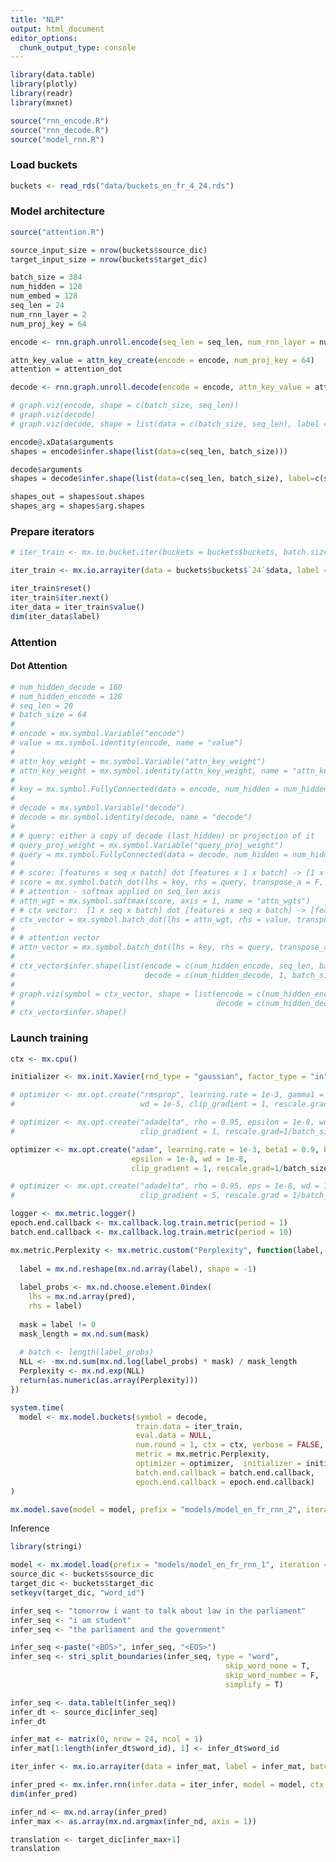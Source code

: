 ```yaml
---
title: "NLP"
output: html_document
editor_options: 
  chunk_output_type: console
---
```


```r
library(data.table)
library(plotly)
library(readr)
library(mxnet)

source("rnn_encode.R")
source("rnn_decode.R")
source("model_rnn.R")
```

### Load buckets

```r
buckets <- read_rds("data/buckets_en_fr_4_24.rds")
```


### Model architecture

```r
source("attention.R")

source_input_size = nrow(buckets$source_dic)
target_input_size = nrow(buckets$target_dic)

batch_size = 384
num_hidden = 128
num_embed = 128
seq_len = 24
num_rnn_layer = 2
num_proj_key = 64

encode <- rnn.graph.unroll.encode(seq_len = seq_len, num_rnn_layer = num_rnn_layer, input_size = source_input_size, num_embed = num_embed, output_last_state = F, config = "one-to-one", cell_type = "lstm", loss_output = NULL, ignore_label = 0, masking = T, num_hidden = num_hidden, dropout = 0.2, prefix = "encode_", init.state = NULL, data_name = "data", bidirectional = F, reverse_input = F)

attn_key_value = attn_key_create(encode = encode, num_proj_key = 64)
attention = attention_dot

decode <- rnn.graph.unroll.decode(encode = encode, attn_key_value = attn_key_value, attention = attention, seq_len = seq_len, num_rnn_layer = num_rnn_layer, input_size = NULL, num_embed = NULL, output_last_state = F, config = "one-to-one", cell_type = "lstm", loss_output = "softmax", ignore_label = 0, masking = T, num_decode = target_input_size, num_hidden = num_hidden, num_proj_key = num_proj_key, dropout = 0.2, prefix = "decode_", data_name = "dummy2", label_name = "label")

# graph.viz(encode, shape = c(batch_size, seq_len))
# graph.viz(decode)
# graph.viz(decode, shape = list(data = c(batch_size, seq_len), label = c(batch_size, seq_len)))

encode@.xData$arguments
shapes = encode$infer.shape(list(data=c(seq_len, batch_size)))

decode$arguments
shapes = decode$infer.shape(list(data=c(seq_len, batch_size), label=c(seq_len, batch_size)))

shapes_out = shapes$out.shapes
shapes_arg = shapes$arg.shapes
```

### Prepare iterators 

```r
# iter_train <- mx.io.bucket.iter(buckets = buckets$buckets, batch.size = batch_size, data.mask.element = 0, shuffle = F, seed = 44)

iter_train <- mx.io.arrayiter(data = buckets$buckets$`24`$data, label = buckets$buckets$`24`$label, batch.size = batch_size, shuffle = F)

iter_train$reset()
iter_train$iter.next()
iter_data = iter_train$value()
dim(iter_data$label)
```

### Attention

#### Dot Attention

```r
# num_hidden_decode = 160
# num_hidden_encode = 128
# seq_len = 20
# batch_size = 64
#   
# encode = mx.symbol.Variable("encode")
# value = mx.symbol.identity(encode, name = "value")
# 
# attn_key_weight = mx.symbol.Variable("attn_key_weight")
# attn_key_weight = mx.symbol.identity(attn_key_weight, name = "attn_key_weight")
# 
# key = mx.symbol.FullyConnected(data = encode, num_hidden = num_hidden_decode, weight = attn_key_weight, no_bias = T, flatten = F, name = "key")
# 
# decode = mx.symbol.Variable("decode")
# decode = mx.symbol.identity(decode, name = "decode")
# 
# # query: either a copy of decode (last_hidden) or projection of it
# query_proj_weight = mx.symbol.Variable("query_proj_weight")
# query = mx.symbol.FullyConnected(data = decode, num_hidden = num_hidden_decode, weight = query_proj_weight, no_bias = T, flatten = F, name = "query")
# 
# # score: [features x seq x batch] dot [features x 1 x batch] -> [1 x seq x batch]
# score = mx.symbol.batch_dot(lhs = key, rhs = query, transpose_a = F, transpose_b = T, name = "score")
# # attention - softmax applied on seq_len axis
# attn_wgt = mx.symbol.softmax(score, axis = 1, name = "attn_wgts")
# # ctx vector:  [1 x seq x batch] dot [features x seq x batch] -> [features x 1 x batch]
# ctx_vector = mx.symbol.batch_dot(lhs = attn_wgt, rhs = value, transpose_a = T, transpose_b = F, name = "ctx_vector")
# 
# # attention vector
# attn_vector = mx.symbol.batch_dot(lhs = key, rhs = query, transpose_a = F, transpose_b = T, name = "attn_vector")
# 
# ctx_vector$infer.shape(list(encode = c(num_hidden_encode, seq_len, batch_size),
#                             decode = c(num_hidden_decode, 1, batch_size)))
# 
# graph.viz(symbol = ctx_vector, shape = list(encode = c(num_hidden_encode, seq_len, batch_size),
#                                             decode = c(num_hidden_decode, 1, batch_size)))
# ctx_vector$infer.shape()
```


### Launch training

```r
ctx <- mx.cpu()

initializer <- mx.init.Xavier(rnd_type = "gaussian", factor_type = "in", magnitude = 2.5)

# optimizer <- mx.opt.create("rmsprop", learning.rate = 1e-3, gamma1 = 0.95, gamma2 = 0.95,
#                            wd = 1e-5, clip_gradient = 1, rescale.grad=1/batch_size)

# optimizer <- mx.opt.create("adadelta", rho = 0.95, epsilon = 1e-8, wd = 1e-8,
#                            clip_gradient = 1, rescale.grad=1/batch_size)

optimizer <- mx.opt.create("adam", learning.rate = 1e-3, beta1 = 0.9, beta2 = 0.999,
                           epsilon = 1e-8, wd = 1e-8,
                           clip_gradient = 1, rescale.grad=1/batch_size)

# optimizer <- mx.opt.create("adadelta", rho = 0.95, eps = 1e-8, wd = 1e-5,
#                            clip_gradient = 5, rescale.grad = 1/batch_size)

logger <- mx.metric.logger()
epoch.end.callback <- mx.callback.log.train.metric(period = 1)
batch.end.callback <- mx.callback.log.train.metric(period = 10)

mx.metric.Perplexity <- mx.metric.custom("Perplexity", function(label, pred) {
  
  label = mx.nd.reshape(mx.nd.array(label), shape = -1)
  
  label_probs <- mx.nd.choose.element.0index(
    lhs = mx.nd.array(pred), 
    rhs = label)
  
  mask = label != 0
  mask_length = mx.nd.sum(mask)
  
  # batch <- length(label_probs)
  NLL <- -mx.nd.sum(mx.nd.log(label_probs) * mask) / mask_length
  Perplexity <- mx.nd.exp(NLL)
  return(as.numeric(as.array(Perplexity)))
})

system.time(
  model <- mx.model.buckets(symbol = decode,
                            train.data = iter_train, 
                            eval.data = NULL,
                            num.round = 1, ctx = ctx, verbose = FALSE,
                            metric = mx.metric.Perplexity, 
                            optimizer = optimizer,  initializer = initializer,
                            batch.end.callback = batch.end.callback, 
                            epoch.end.callback = epoch.end.callback)
)

mx.model.save(model = model, prefix = "models/model_en_fr_rnn_2", iteration = 0)

```


Inference

```r
library(stringi)

model <- mx.model.load(prefix = "models/model_en_fr_rnn_1", iteration = 0)
source_dic <- buckets$source_dic
target_dic <- buckets$target_dic
setkeyv(target_dic, "word_id")

infer_seq <- "tomorrow i want to talk about law in the parliament"
infer_seq <- "i am student"
infer_seq <- "the parliament and the government"

infer_seq <-paste("<BOS>", infer_seq, "<EOS>")
infer_seq <- stri_split_boundaries(infer_seq, type = "word", 
                                                skip_word_none = T, 
                                                skip_word_number = F, 
                                                simplify = T)

infer_seq <- data.table(t(infer_seq))
infer_dt <- source_dic[infer_seq]
infer_dt

infer_mat <- matrix(0, nrow = 24, ncol = 1)
infer_mat[1:length(infer_dt$word_id), 1] <- infer_dt$word_id

iter_infer <- mx.io.arrayiter(data = infer_mat, label = infer_mat, batch.size = 1, shuffle = F)

infer_pred <- mx.infer.rnn(infer.data = iter_infer, model = model, ctx = ctx)
dim(infer_pred)

infer_nd <- mx.nd.array(infer_pred)
infer_max <- as.array(mx.nd.argmax(infer_nd, axis = 1))

translation <- target_dic[infer_max+1]
translation
```


